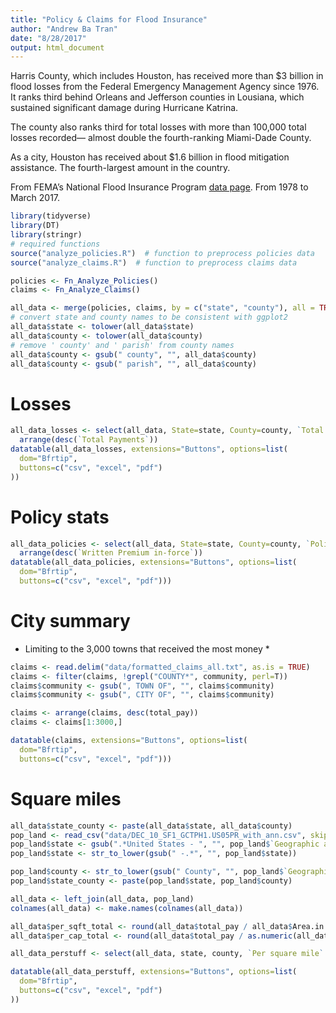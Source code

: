 ```yaml
---
title: "Policy & Claims for Flood Insurance"
author: "Andrew Ba Tran"
date: "8/28/2017"
output: html_document
---
```


Harris County, which includes Houston, has received more than $3 billion in flood losses from the Federal Emergency Management Agency since 1976. It ranks third behind Orleans and Jefferson counties in Lousiana, which sustained significant damage during Hurricane Katrina. 

The county also ranks third for total losses with more than 100,000 total losses recorded— almost double the fourth-ranking Miami-Dade County.

As a city, Houston has received about $1.6 billion in flood mitigation assistance. The fourth-largest amount in the country.

From FEMA's National Flood Insurance Program [data page](https://www.fema.gov/policy-claim-statistics-flood-insurance). From 1978 to March 2017.

```r

library(tidyverse)
library(DT)
library(stringr)
# required functions
source("analyze_policies.R")  # function to preprocess policies data
source("analyze_claims.R")  # function to preprocess claims data

policies <- Fn_Analyze_Policies()
claims <- Fn_Analyze_Claims()

all_data <- merge(policies, claims, by = c("state", "county"), all = TRUE)
# convert state and county names to be consistent with ggplot2
all_data$state <- tolower(all_data$state)
all_data$county <- tolower(all_data$county)
# remove ' county' and ' parish' from county names
all_data$county <- gsub(" county", "", all_data$county)
all_data$county <- gsub(" parish", "", all_data$county)
```

# Losses

```r
all_data_losses <- select(all_data, State=state, County=county, `Total Losses` = total_loss, `Closed losses` = closed_loss, `Open losses`=open_loss, `CWOP losses`=cwop_loss, `Total Payments`=total_pay) %>% 
  arrange(desc(`Total Payments`))
datatable(all_data_losses, extensions="Buttons", options=list(
  dom="Bfrtip",
  buttons=c("csv", "excel", "pdf")
))
```

# Policy stats

```r
all_data_policies <- select(all_data, State=state, County=county, `Policies In-force`=policies, `Insurance In-force whole`=insurance, `Written Premium in-force`=premium) %>% 
  arrange(desc(`Written Premium in-force`))
datatable(all_data_policies, extensions="Buttons", options=list(
  dom="Bfrtip",
  buttons=c("csv", "excel", "pdf")))
```

# City summary

* Limiting to the 3,000 towns that received the most money *

```r
claims <- read.delim("data/formatted_claims_all.txt", as.is = TRUE)
claims <- filter(claims, !grepl("COUNTY*", community, perl=T))
claims$community <- gsub(", TOWN OF", "", claims$community)
claims$community <- gsub(", CITY OF", "", claims$community)

claims <- arrange(claims, desc(total_pay)) 
claims <- claims[1:3000,]

datatable(claims, extensions="Buttons", options=list(
  dom="Bfrtip",
  buttons=c("csv", "excel", "pdf")))

```

# Square miles

```r
all_data$state_county <- paste(all_data$state, all_data$county)
pop_land <- read_csv("data/DEC_10_SF1_GCTPH1.US05PR_with_ann.csv", skip=1)
pop_land$state <- gsub(".*United States - ", "", pop_land$`Geographic area`)
pop_land$state <- str_to_lower(gsub(" -.*", "", pop_land$state))

pop_land$county <- str_to_lower(gsub(" County", "", pop_land$`Geographic area_1`))
pop_land$state_county <- paste(pop_land$state, pop_land$county)

all_data <- left_join(all_data, pop_land)
colnames(all_data) <- make.names(colnames(all_data))

all_data$per_sqft_total <- round(all_data$total_pay / all_data$Area.in.square.miles...Total.area,2)
all_data$per_cap_total <- round(all_data$total_pay / as.numeric(all_data$Population),2)

all_data_perstuff <- select(all_data, state, county, `Per square mile` = per_sqft_total, `Per person` = per_cap_total)

datatable(all_data_perstuff, extensions="Buttons", options=list(
  dom="Bfrtip",
  buttons=c("csv", "excel", "pdf")
))
```

